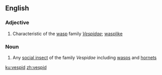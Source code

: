 ==English==

===Adjective===
{{en-adj}}

# Characteristic of the [[wasp]] family ''[[Vespidae]]''; [[wasplike]]

===Noun===
{{en-noun}}

# Any [[social insect]] of the family ''Vespidae'' including [[wasp]]s and [[hornet]]s

[[ku:vespid]]
[[zh:vespid]]